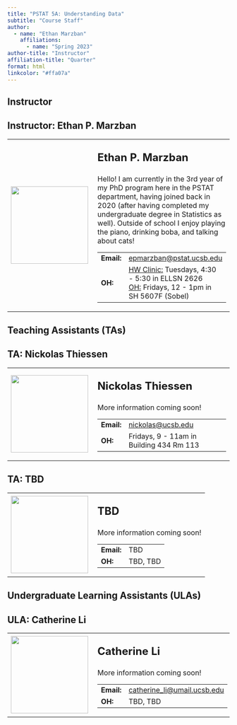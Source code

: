 ```yaml
---
title: "PSTAT 5A: Understanding Data"
subtitle: "Course Staff"
author:
  - name: "Ethan Marzban"
    affiliations:
      - name: "Spring 2023"
author-title: "Instructor"
affiliation-title: "Quarter"
format: html
linkcolor: "#ffa07a"
---
```


## Instructor

:::{.callout-note collapse="false"}
## Instructor: Ethan P. Marzban
<table>
  <tr>
    <td style = "padding-right: 10pt">
      <img src = "../Images/Profiles/placeholder.png" width = 175>
    </td>
    <td>
      <p style = "font-size:24px"><b>Ethan P. Marzban</b></p>
      <p>
        Hello! I am currently in the 3rd year of my PhD program here in the PSTAT department, having joined back in 2020 (after having completed my undergraduate degree in Statistics as well). Outside of school I enjoy playing the piano, drinking boba, and talking about cats!
      </p>
      <table>
        <tr>
          <td><b>Email:</b></td>
          <td><a href = "mailto:epmarzban@pstat.ucsb.edu">epmarzban@pstat.ucsb.edu</a></td>
        </tr>
        <tr>
          <td><b>OH:</b></td>
          <td><u>HW Clinic:</u> Tuesdays, 4:30 - 5:30 in ELLSN 2626 <br /> <u>OH:</u> Fridays, 12 - 1pm in SH 5607F (Sobel)</td>
        </tr>
      </table>
    </td>
  </tr>
</table>
:::

## Teaching Assistants (TAs)

<!-- TA 1 -->
:::{.callout-note collapse="false"}
## TA: Nickolas Thiessen
<table>
  <tr>
    <td style = "padding-right: 10pt">
      <img src = "../Images/Profiles/placeholder.png" width = 175>
    </td>
    <td>
      <p style = "font-size:24px"><b>Nickolas Thiessen</b></p>
      <p>
        More information coming soon!
      </p>
      <table>
        <tr>
          <td><b>Email:</b></td>
          <td><a href="mailto:nickolas@ucsb.edu">nickolas@ucsb.edu</a></td>
        </tr>
        <tr>
          <td><b>OH:</b></td>
          <td>Fridays, 9 - 11am in Building 434 Rm 113 </td>
        </tr>
      </table>
    </td>
  </tr>
</table>
:::

<!-- TA 2 -->
:::{.callout-note collapse="false"}
## TA: TBD
<table>
  <tr>
    <td style = "padding-right: 10pt">
      <img src = "../Images/Profiles/placeholder.png" width = 175>
    </td>
    <td>
      <p style = "font-size:24px"><b>TBD</b></p>
      <p>
        More information coming soon!
      </p>
      <table>
        <tr>
          <td><b>Email:</b></td>
          <td>TBD</td>
        </tr>
        <tr>
          <td><b>OH:</b></td>
          <td>TBD, TBD</td>
        </tr>
      </table>
    </td>
  </tr>
</table>
:::

## Undergraduate Learning Assistants (ULAs)

<!-- ULA 1 -->
:::{.callout-note collapse="false"}
## ULA: Catherine Li
<table>
  <tr>
    <td style = "padding-right: 10pt">
      <img src = "../Images/Profiles/placeholder.png" width = 175>
    </td>
    <td>
      <p style = "font-size:24px"><b>Catherine Li</b></p>
      <p>
        More information coming soon!
      </p>
      <table>
        <tr>
          <td><b>Email:</b></td>
          <td><a href="mailto:catherine_li@umail.ucsb.edu">catherine_li@umail.ucsb.edu</a></td>
        </tr>
        <tr>
          <td><b>OH:</b></td>
          <td>TBD, TBD</td>
        </tr>
      </table>
    </td>
  </tr>
</table>
:::
